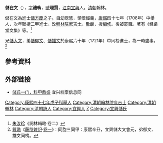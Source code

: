 '''儲在文'''（{{bd|？||？|catIdx=Chu儲}}），[[表字|字]]'''禮執'''，[[號|號]]'''理質'''，[[江南省|江南]][[宜興|宜興]]人。[[清朝|清朝]]翰林。

儲在文為進士[[儲方慶|儲方慶]]之子。自幼聰慧，領悟經義，[[康熙|康熙]]四十七年（1708年）中舉人，次年聯捷二甲進士。改[[翰林院|翰林院]][[庶吉士|庶吉士]]。[[散館|散館]]，授[[編修|編修]]。後被罷職。著有《经畲堂文集》等。<ref>[[朱汝珍|朱汝珍]]《詞林輯略·卷二》</ref>

兄[[儲大文|儲大文]]，弟[[儲郁文|儲郁文]]、[[儲雄文|儲雄文]]於康熙六十年（1721年）中同榜進士，為一時盛事。<ref>[[戴璐|戴璐]]《[[藤陰雜記|藤陰雜記]]·[[s:藤陰雜記/卷1|卷一]]》：同胞三同甲：康熙辛丑，宜興儲大文會元，弟郁文、雄文同榜。</ref>

==參考資料==
{{reflist}}

==外部链接==
*[http://www.yxarchive.gov.cn/show_info02.asp?id=1597&iid=50 储氏一门，科甲鼎盛]{{dead link|date=2017年11月 |bot=InternetArchiveBot |fix-attempted=yes }} 宜兴档案信息网

{{康熙四十八年己丑科殿試金榜}}
{{儲方慶家族}}
{{DEFAULTSORT:Chu儲}}
[[Category:康熙四十七年戊子科舉人|Category:康熙四十七年戊子科舉人]]
[[Category:清朝翰林院庶吉士|Category:清朝翰林院庶吉士]]
[[Category:清朝翰林|Category:清朝翰林]]
[[Category:清朝詩人|Category:清朝詩人]]
[[Category:宜興人|Category:宜興人]]
[[Category:儲姓|Z]]
[[Category:宜興儲氏|Category:宜興儲氏]]